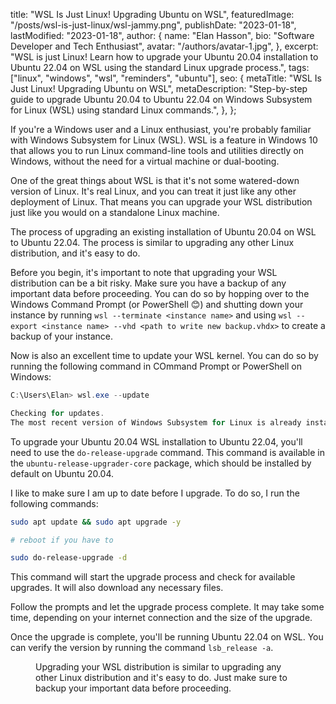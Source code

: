   title: "WSL Is Just Linux! Upgrading Ubuntu on WSL",
  featuredImage: "/posts/wsl-is-just-linux/wsl-jammy.png",
  publishDate: "2023-01-18",
  lastModified: "2023-01-18",
  author: {
    name: "Elan Hasson",
    bio: "Software Developer and Tech Enthusiast",
    avatar: "/authors/avatar-1.jpg",
  },
  excerpt: "WSL is just Linux! Learn how to upgrade your Ubuntu 20.04 installation to Ubuntu 22.04 on WSL using the standard Linux upgrade process.",
  tags: ["linux", "windows", "wsl", "reminders", "ubuntu"],
  seo: {
    metaTitle: "WSL Is Just Linux! Upgrading Ubuntu on WSL",
    metaDescription: "Step-by-step guide to upgrade Ubuntu 20.04 to Ubuntu 22.04 on Windows Subsystem for Linux (WSL) using standard Linux commands.",
  },
};

If you're a Windows user and a Linux enthusiast, you're probably familiar with Windows Subsystem for Linux (WSL). WSL is a feature in Windows 10 that allows you to run Linux command-line tools and utilities directly on Windows, without the need for a virtual machine or dual-booting.

One of the great things about WSL is that it's not some watered-down version of Linux. It's real Linux, and you can treat it just like any other deployment of Linux. That means you can upgrade your WSL distribution just like you would on a standalone Linux machine.

The process of upgrading an existing installation of Ubuntu 20.04 on WSL to Ubuntu 22.04. The process is similar to upgrading any other Linux distribution, and it's easy to do.

Before you begin, it's important to note that upgrading your WSL distribution can be a bit risky. Make sure you have a backup of any important data before proceeding. You can do so by hopping over to the Windows Command Prompt (or PowerShell 😊) and shutting down your instance by running `wsl --terminate <instance name>` and using `wsl --export <instance name> --vhd <path to write new backup.vhdx>` to create a backup of your instance.

Now is also an excellent time to update your WSL kernel. You can do so by running the following command in COmmand Prompt or PowerShell on Windows:

```powershell
C:\Users\Elan> wsl.exe --update

Checking for updates.
The most recent version of Windows Subsystem for Linux is already installed.
```

To upgrade your Ubuntu 20.04 WSL installation to Ubuntu 22.04, you'll need to use the `do-release-upgrade` command. This command is available in the `ubuntu-release-upgrader-core` package, which should be installed by default on Ubuntu 20.04.

I like to make sure I am up to date before I upgrade. To do so, I run the following commands:

```bash
sudo apt update && sudo apt upgrade -y

# reboot if you have to

sudo do-release-upgrade -d
```

This command will start the upgrade process and check for available upgrades. It will also download any necessary files.

Follow the prompts and let the upgrade process complete. It may take some time, depending on your internet connection and the size of the upgrade.

Once the upgrade is complete, you'll be running Ubuntu 22.04 on WSL. You can verify the version by running the command `lsb_release -a`.

<Figure src="/posts/wsl-is-just-linux/wsl-jammy.png" alt="A terminal window showing the output of lsb_release -a and uname -a which shows we're on Ubuntu 22.04 and running on WSL" />

Upgrading your WSL distribution is similar to upgrading any other Linux distribution and it's easy to do. Just make sure to backup your important data before proceeding.